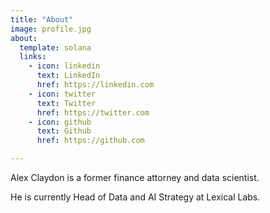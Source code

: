 ```yaml
---
title: "About"
image: profile.jpg
about:
  template: solana
  links:
    - icon: linkedin
      text: LinkedIn
      href: https://linkedin.com
    - icon: twitter
      text: Twitter
      href: https://twitter.com
    - icon: github
      text: Github
      href: https://github.com

---
```


Alex Claydon is a former finance attorney and data scientist.

He is currently Head of Data and AI Strategy at Lexical Labs.

